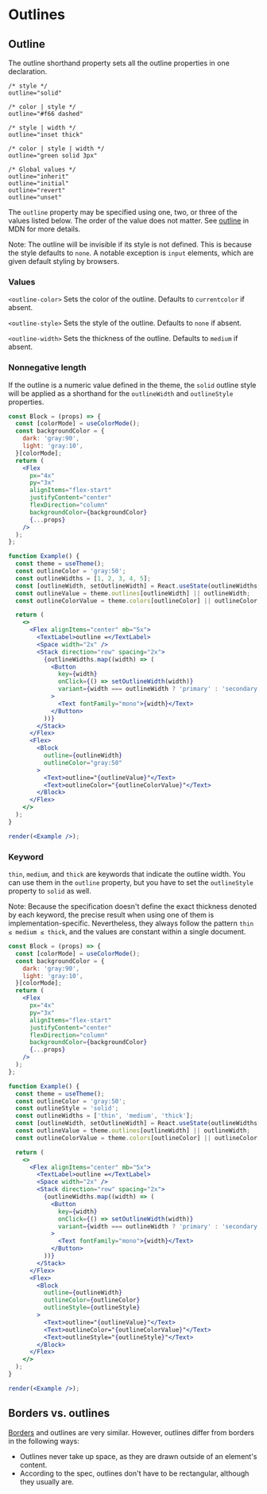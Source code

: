 
# Outlines

<ThemeParser theme="outlines" />

## Outline

The outline shorthand property sets all the outline properties in one declaration.

```
/* style */
outline="solid"

/* color | style */
outline="#f66 dashed"

/* style | width */
outline="inset thick"

/* color | style | width */
outline="green solid 3px"

/* Global values */
outline="inherit"
outline="initial"
outline="revert"
outline="unset"
```

The `outline` property may be specified using one, two, or three of the values listed below. The order of the value does not matter. See [outline](https://developer.mozilla.org/en-US/docs/Web/CSS/outline) in MDN for more details.

Note: The outline will be invisible if its style is not defined. This is because the style defaults to `none`. A notable exception is `input` elements, which are given default styling by browsers.

### Values

`<outline-color>`
Sets the color of the outline. Defaults to `currentcolor` if absent.

`<outline-style>`
Sets the style of the outline. Defaults to `none` if absent.

`<outline-width>`
Sets the thickness of the outline. Defaults to `medium` if absent.

### Nonnegative length

If the outline is a numeric value defined in the theme, the `solid` outline style will be applied as a shorthand for the `outlineWidth` and `outlineStyle` properties.

```jsx noInline
const Block = (props) => {
  const [colorMode] = useColorMode();
  const backgroundColor = {
    dark: 'gray:90',
    light: 'gray:10',
  }[colorMode];
  return (
    <Flex
      px="4x"
      py="3x"
      alignItems="flex-start"
      justifyContent="center"
      flexDirection="column"
      backgroundColor={backgroundColor}
      {...props}
    />
  );
};

function Example() {
  const theme = useTheme();
  const outlineColor = 'gray:50';
  const outlineWidths = [1, 2, 3, 4, 5];
  const [outlineWidth, setOutlineWidth] = React.useState(outlineWidths[0]);
  const outlineValue = theme.outlines[outlineWidth] || outlineWidth;
  const outlineColorValue = theme.colors[outlineColor] || outlineColor;

  return (
    <>
      <Flex alignItems="center" mb="5x">
        <TextLabel>outline =</TextLabel>
        <Space width="2x" />
        <Stack direction="row" spacing="2x">
          {outlineWidths.map((width) => (
            <Button
              key={width}
              onClick={() => setOutlineWidth(width)}
              variant={width === outlineWidth ? 'primary' : 'secondary'}
            >
              <Text fontFamily="mono">{width}</Text>
            </Button>
          ))}
        </Stack>
      </Flex>
      <Flex>
        <Block
          outline={outlineWidth}
          outlineColor="gray:50"
        >
          <Text>outline="{outlineValue}"</Text>
          <Text>outlineColor="{outlineColorValue}"</Text>
        </Block>
      </Flex>
    </>
  );
}

render(<Example />);
```

### Keyword

`thin`, `medium`, and `thick` are keywords that indicate the outline width. You can use them in the `outline` property, but you have to set the `outlineStyle` property to `solid` as well.

Note: Because the specification doesn't define the exact thickness denoted by each keyword, the precise result when using one of them is implementation-specific. Nevertheless, they always follow the pattern `thin ≤ medium ≤ thick`, and the values are constant within a single document.

```jsx noInline
const Block = (props) => {
  const [colorMode] = useColorMode();
  const backgroundColor = {
    dark: 'gray:90',
    light: 'gray:10',
  }[colorMode];
  return (
    <Flex
      px="4x"
      py="3x"
      alignItems="flex-start"
      justifyContent="center"
      flexDirection="column"
      backgroundColor={backgroundColor}
      {...props}
    />
  );
};

function Example() {
  const theme = useTheme();
  const outlineColor = 'gray:50';
  const outlineStyle = 'solid';
  const outlineWidths = ['thin', 'medium', 'thick'];
  const [outlineWidth, setOutlineWidth] = React.useState(outlineWidths[0]);
  const outlineValue = theme.outlines[outlineWidth] || outlineWidth;
  const outlineColorValue = theme.colors[outlineColor] || outlineColor;

  return (
    <>
      <Flex alignItems="center" mb="5x">
        <TextLabel>outline =</TextLabel>
        <Space width="2x" />
        <Stack direction="row" spacing="2x">
          {outlineWidths.map((width) => (
            <Button
              key={width}
              onClick={() => setOutlineWidth(width)}
              variant={width === outlineWidth ? 'primary' : 'secondary'}
            >
              <Text fontFamily="mono">{width}</Text>
            </Button>
          ))}
        </Stack>
      </Flex>
      <Flex>
        <Block
          outline={outlineWidth}
          outlineColor={outlineColor}
          outlineStyle={outlineStyle}
        >
          <Text>outline="{outlineValue}"</Text>
          <Text>outlineColor="{outlineColorValue}"</Text>
          <Text>outlineStyle="{outlineStyle}"</Text>
        </Block>
      </Flex>
    </>
  );
}

render(<Example />);
```

## Borders vs. outlines

[Borders](./borders) and outlines are very similar. However, outlines differ from borders in the following ways:

* Outlines never take up space, as they are drawn outside of an element's content.
* According to the spec, outlines don't have to be rectangular, although they usually are.
